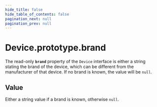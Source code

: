 ```yaml
---
hide_title: false
hide_table_of_contents: false
pagination_next: null
pagination_prev: null
---
```

# Device.prototype.brand

The read-only **`brand`** property of the `Device` interface is
either a string stating the brand of the device, which can be different from the manufacturer of that device.
If no brand is known, the value will be `null`.


## Value

Either a string value if a brand is known, otherwise `null`.
